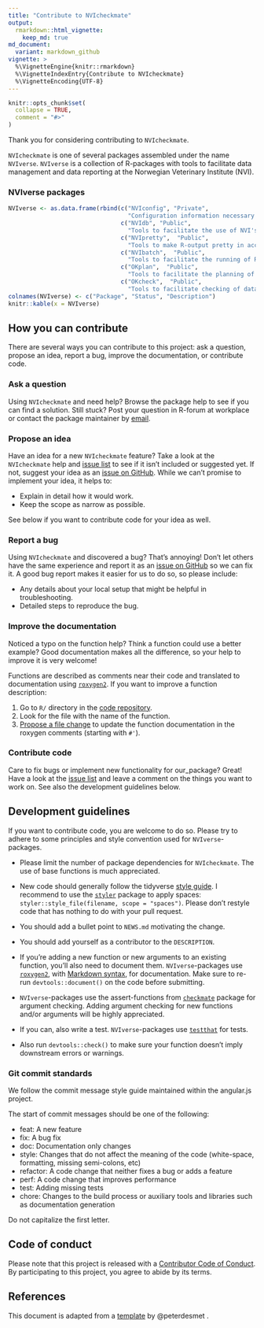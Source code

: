 ```yaml
---
title: "Contribute to NVIcheckmate"
output: 
  rmarkdown::html_vignette:
    keep_md: true
md_document:
  variant: markdown_github
vignette: >
  %\VignetteEngine{knitr::rmarkdown}
  %\VignetteIndexEntry{Contribute to NVIcheckmate}
  %\VignetteEncoding{UTF-8}
---
```



```r
knitr::opts_chunk$set(
  collapse = TRUE,
  comment = "#>"
)

```

Thank you for considering contributing to `NVIcheckmate`. 

`NVIcheckmate` is one of several packages assembled under the name `NVIverse`. `NVIverse` is a collection of R-packages with tools to facilitate data management and data reporting at the Norwegian Veterinary Institute (NVI). 

###  NVIverse packages
```r
NVIverse <- as.data.frame(rbind(c("NVIconfig", "Private",
                                  "Configuration information necessary for some functions in NVIverse"),
                                c("NVIdb", "Public",
                                  "Tools to facilitate the use of NVI's databases"),
                                c("NVIpretty",  "Public",
                                  "Tools to make R-output pretty in accord with NVI's graphical profile"),
                                c("NVIbatch",  "Public",
                                  "Tools to facilitate the running of R-scripts in batch mode at NVI"),
                                c("OKplan",  "Public",
                                  "Tools to facilitate the planning of surveillance programmes for the NFSA"),
                                c("OKcheck",  "Public",
                                  "Tools to facilitate checking of data from national surveillance programmes")))
colnames(NVIverse) <- c("Package", "Status", "Description")
knitr::kable(x = NVIverse)
```
  
## How you can contribute
There are several ways you can contribute to this project: ask a question, propose an idea, report a bug, improve the documentation, or contribute code. 

### Ask a question

Using `NVIcheckmate` and need help? Browse the package help to see if you can find a solution. Still stuck? Post your question in R-forum at workplace or contact the package maintainer by [email](mailto:petter.hopp@vetinst.no).

### Propose an idea 

Have an idea for a new `NVIcheckmate` feature? Take a look at the `NVIcheckmate` help and [issue list](https://github.com/NorwegianVeterinaryInstitute/NVIcheckmate/issues) to see if it isn't included or suggested yet. If not, suggest your idea as an [issue on GitHub](https://github.com/NorwegianVeterinaryInstitute/NVIcheckmate/issues/new). While we can't promise to implement your idea, it helps to:

* Explain in detail how it would work.
* Keep the scope as narrow as possible.

See below if you want to contribute code for your idea as well.

### Report a bug 

Using `NVIcheckmate` and discovered a bug? That's annoying! Don't let others have the same experience and report it as an [issue on GitHub](https://github.com/NorwegianVeterinaryInstitute/NVIcheckmate/issues/new) so we can fix it. A good bug report makes it easier for us to do so, so please include:

* Any details about your local setup that might be helpful in troubleshooting.
* Detailed steps to reproduce the bug.

### Improve the documentation 

Noticed a typo on the function help? Think a function could use a better example? Good documentation makes all the difference, so your help to improve it is very welcome!

Functions are described as comments near their code and translated to documentation using [`roxygen2`](https://klutometis.github.io/roxygen/). If you want to improve a function description:

1. Go to `R/` directory in the [code repository](https://github.com/NorwegianVeterinaryInstitute/NVIcheckmate/tree/main/R).
2. Look for the file with the name of the function.
3. [Propose a file change](https://help.github.com/articles/editing-files-in-another-user-s-repository/) to update the function documentation in the roxygen comments (starting with `#'`).

### Contribute code 

Care to fix bugs or implement new functionality for our_package? Great! Have a look at the [issue list](https://github.com/NorwegianVeterinaryInstitute/NVIcheckmate/issues) and leave a comment on the things you want to work on. See also the development guidelines below.


## Development guidelines

If you want to contribute code, you are welcome to do so. Please try to adhere 
to some principles and style convention used for `NVIverse`-packages. 

*   Please limit the number of package dependencies for `NVIcheckmate`. The use of base 
functions is much appreciated. 

*   New code should generally follow the tidyverse [style guide](http://style.tidyverse.org). 
I recommend to use the [`styler`](https://CRAN.R-project.org/package=styler) 
package to apply spaces: `styler::style_file(filename, scope = "spaces")`. 
Please don't restyle code that has nothing to do with your pull request.

*   You should add a bullet point to `NEWS.md` motivating the change.

*   You should add yourself as a contributor to the `DESCRIPTION`.

*   If you're adding a new function or new arguments to an existing function, you'll also need
    to document them. `NVIverse`-packages use [`roxygen2`](https://cran.r-project.org/package=roxygen2), with
[Markdown syntax](https://cran.r-project.org/web/packages/roxygen2/vignettes/markdown.html),
for documentation. Make sure to re-run `devtools::document()` on the code before submitting. 

*   `NVIverse`-packages use the assert-functions from [`checkmate`](https://CRAN.R-project.org/package=checkmate) package  for argument checking. Adding argument checking for new functions and/or arguments will be highly appreciated.
    
*   If you can, also write a test. `NVIverse`-packages use [`testthat`](https://cran.r-project.org/package=testthat) for tests.

*   Also run `devtools::check()` to make sure your function doesn't imply downstream errors or warnings. 


### Git commit standards
We follow the commit message style guide maintained within the angular.js project.

The start of commit messages should be one of the following:

*   feat: A new feature
*   fix: A bug fix
*   doc: Documentation only changes
*   style: Changes that do not affect the meaning of the code (white-space, formatting, missing semi-colons, etc)
*   refactor: A code change that neither fixes a bug or adds a feature
*   perf: A code change that improves performance
*   test: Adding missing tests
*   chore: Changes to the build process or auxiliary tools and libraries such as documentation generation

Do not capitalize the first letter.


## Code of conduct
Please note that this project is released with a 
[Contributor Code of  Conduct](https://contributor-covenant.org/version/2/0/CODE_OF_CONDUCT.html). By participating to this project, you agree to abide by its terms.


## References
This document is adapted from a [template](https://gist.github.com/peterdesmet/e90a1b0dc17af6c12daf6e8b2f044e7c) by @peterdesmet .

